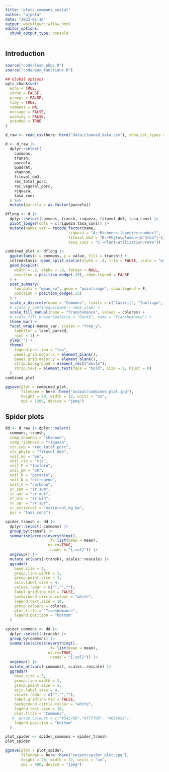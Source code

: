 ```yaml
---
title: "plots_commons_social"
author: "ajpelu"
date: "2023-01-16"
output: workflowr::wflow_html
editor_options:
  chunk_output_type: console
---
```


## Introduction
```r
source("code/load_pkgs.R")
source("code/aux_functions.R")
```

```r
## Global options
opts_chunk$set(
  echo = TRUE,
  cache = FALSE,
  prompt = FALSE,
  tidy = TRUE,
  comment = NA,
  message = FALSE,
  warning = FALSE,
  autodep = TRUE
)
```


```r
d_raw <- read_csv(here::here("data/cleaned_data.csv"), show_col_types = FALSE)
```

```r
d <- d_raw |>
  dplyr::select(
    commons,
    transh,
    parcela,
    quadrat,
    shannon,
    fitovol_dm3,
    rec_total_porc,
    rec_vegetal_porc,
    riqueza,
    tasa_cons
  ) %>%
  mutate(parcela = as.factor(parcela))
```


```r
dflong <- d |>
  dplyr::select(commons, transh, riqueza, fitovol_dm3, tasa_cons) |>
  pivot_longer(cols = c(riqueza:tasa_cons)) |> 
  mutate(names_var = recode_factor(name, 
                            riqueza = "A:~Richness~(species~number)",
                            fitovol_dm3 = "B:~Phytovolumen~(m^3~ha^{-1})",
                            tasa_cons = "C:~Plant~utilization~rate"))

combined_plot <- dflong |>
  ggplot(aes(x = commons, y = value, fill = transh)) +
  introdataviz::geom_split_violin(alpha = .4, trim = FALSE, scale = "width") +
  geom_boxplot(
    width = .2, alpha = .6, fatten = NULL,
    position = position_dodge(.35), show.legend = FALSE
  ) +
  stat_summary(
    fun.data = "mean_se", geom = "pointrange", show.legend = F,
    position = position_dodge(.35)
  ) +
  scale_x_discrete(name = "Commons", limits = c("Castril", "Santiago", "Pontones")) +
  # scale_y_continuous(name = name_ylab) +
  scale_fill_manual(name = "Transhumance", values = colores) +
  # scale_fill_brewer(palette = "Dark2", name = "Transhumance") +
  theme_bw() +
  facet_wrap(~names_var, scales = "free_y", 
    labeller = label_parsed, 
    ncol = 1) +
  ylab('') + 
  theme(
    legend.position = "top",
    panel.grid.major.x = element_blank(), 
    panel.grid.major.y = element_blank(), 
    strip.background = element_rect("white"),
    strip.text = element_text(face = "bold", size = 9, hjust = 0)
  )
combined_plot
```

```r
ggsave(plot = combined_plot, 
       filename = here::here("output/combined_plot.jpg"), 
       height = 20, width = 12, units = "cm",
       dpi = 1200, device = "jpeg")

```

## Spider plots 

```r
dd <- d_raw |> dplyr::select(
  commons, transh, 
  comp_shannon = "shannon",
  comp_richness = "riqueza",
  str_cob = "rec_total_porc",
  str_phyto = "fitovol_dm3",
  soil_mo = "mo",
  soil_cic = "cic",
  soil_P = "fosforo",
  soil_pH = "ph",
  soil_K = "potasio",
  soil_N = "nitrogeno",
  soil_C = "carbono",
  sr_sum = "sr.sum",
  sr_aut = "sr.aut",
  sr_win = "sr.win",
  sr_spr = "sr.spr",
  sr_estiercol = "estiercol_kg_ha",
  pur = "tasa_cons") 
```

```r
spider_transh <- dd |>
  dplyr::select(-commons) |>
  group_by(transh) |> 
  summarise(across(everything(), 
                   .f= list(mean = mean), 
                   na.rm=TRUE, 
                   .names = "{.col}")) |> 
  ungroup() |> 
  mutate_at(vars(-transh), scales::rescale) |> 
  ggradar(
    base.size = 3,
    group.line.width = 1, 
    group.point.size = 2, 
    axis.label.size = 4,
    values.radar = c("","",""),
    label.gridline.mid = FALSE,
    background.circle.colour = "white",
    legend.text.size = 10, 
    group.colours = colores,
    plot.title = "Transhumance", 
    legend.position = "bottom"
  )

```

```r
spider_commons <- dd |>
  dplyr::select(-transh) |>
  group_by(commons) |> 
  summarise(across(everything(), 
                   .f= list(mean = mean), 
                   na.rm=TRUE, 
                   .names = "{.col}")) |> 
  ungroup() |> 
  mutate_at(vars(-commons), scales::rescale) |> 
  ggradar(
    base.size = 3,
    group.line.width = 1, 
    group.point.size = 2, 
    axis.label.size = 4,
    values.radar = c("","",""),
    label.gridline.mid = FALSE,
    background.circle.colour = "white",
    legend.text.size = 10, 
    plot.title = "Commons",
   #  group.colours = c("#542788","#ff7f00", "#01665e"),
    legend.position = "bottom"
  )
```

```r
plot_spider <- spider_commons + spider_transh
plot_spider
```

```r
ggsave(plot = plot_spider, 
       filename = here::here("output/spider_plot.jpg"), 
       height = 20, width = 27, units = "cm",
       dpi = 600, device = "jpeg")
```



